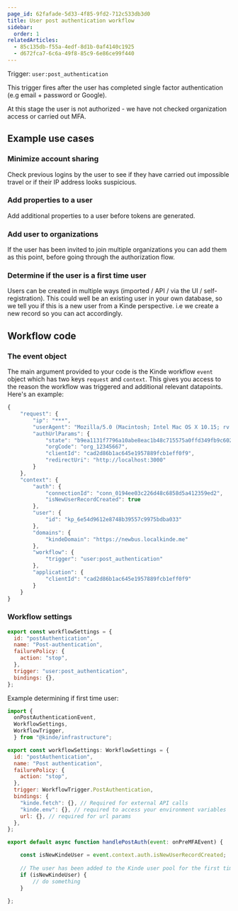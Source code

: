 ```yaml
---
page_id: 62fafade-5d33-4f85-9fd2-712c533db3d0
title: User post authentication workflow
sidebar:
  order: 1
relatedArticles:
  - 85c135db-f55a-4edf-8d1b-0af4140c1925
  - d672fca7-6c6a-49f8-85c9-6e86ce99f440
---
```


Trigger: `user:post_authentication`

This trigger fires after the user has completed single factor authentication (e.g email + password or Google).

<Aside type="warning">

At this stage the user is not authorized - we have not checked organization access or carried out MFA.

</Aside>

## Example use cases

### Minimize account sharing

Check previous logins by the user to see if they have carried out impossible travel or if their IP address looks suspicious.

### Add properties to a user

Add additional properties to a user before tokens are generated.

### Add user to organizations

If the user has been invited to join multiple organizations you can add them as this point, before going through the authorization flow.

### Determine if the user is a first time user

Users can be created in multiple ways (imported / API / via the UI / self-registration). This could well be an existing user in your own database, so we tell you if this is a new user from a Kinde perspective. i.e we create a new record so you can act accordingly.

## Workflow code

### The event object

The main argument provided to your code is the Kinde workflow `event` object which has two keys `request` and `context`. This gives you access to the reason the workflow was triggered and additional relevant datapoints. Here's an example:

```jsx
{
    "request": {
        "ip": "***",
        "userAgent": "Mozilla/5.0 (Macintosh; Intel Mac OS X 10.15; rv:135.0) Gecko/20100101 Firefox/135.0",
        "authUrlParams": {
            "state": "b9ea1131f7796a10abe8eac1b48c715575a0ffd349fb9c602e13d824",
            "orgCode": "org_12345667",
            "clientId": "cad2d86b1ac645e1957889fcb1eff0f9",
            "redirectUri": "http://localhost:3000"
        }
    },
    "context": {
        "auth": {
            "connectionId": "conn_0194ee03c226d48c6858d5a412359ed2",
            "isNewUserRecordCreated": true
        },
        "user": { 
            "id": "kp_6e54d9612e8748b39557c9975bdba033"
        },
        "domains": { 
            "kindeDomain": "https://newbus.localkinde.me"
        },
        "workflow": { 
            "trigger": "user:post_authentication"
        },
        "application": {
            "clientId": "cad2d86b1ac645e1957889fcb1eff0f9"
        }
    }
}

```

### Workflow settings

```jsx
export const workflowSettings = {
  id: "postAuthentication",
  name: "Post-authentication",
  failurePolicy: {
    action: "stop",
  },
  trigger: "user:post_authentication",
  bindings: {},
};
```

Example determining if first time user:

```jsx
import {
  onPostAuthenticationEvent,
  WorkflowSettings,
  WorkflowTrigger,
  } from "@kinde/infrastructure";

export const workflowSettings: WorkflowSettings = {
  id: "postAuthentication",
  name: "Post authentication",
  failurePolicy: {
    action: "stop",
  },
  trigger: WorkflowTrigger.PostAuthentication,
  bindings: {
    "kinde.fetch": {}, // Required for external API calls
    "kinde.env": {}, // required to access your environment variables
    url: {}, // required for url params
  },
};

export default async function handlePostAuth(event: onPreMFAEvent) {

	const isNewKindeUser = event.context.auth.isNewUserRecordCreated;
	
	// The user has been added to the Kinde user pool for the first time
	if (isNewKindeUser) {
		// do something
	}
   
};
```
